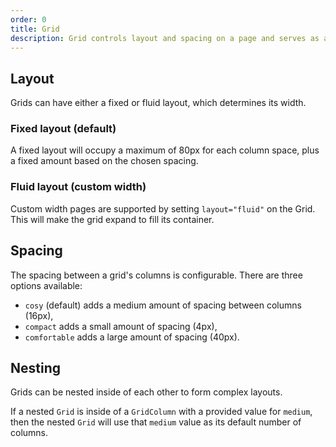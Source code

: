 ```yaml
---
order: 0
title: Grid
description: Grid controls layout and spacing on a page and serves as a wrapper for Grid columns.
---
```



## Layout

Grids can have either a fixed or fluid layout, which determines its width.

### Fixed layout (default)

A fixed layout will occupy a maximum of 80px for each column space, plus a fixed amount based on the chosen spacing.

<Example Component={GridFixedLayout} packageName="@atlaskit/page" />

### Fluid layout (custom width)

Custom width pages are supported by setting `layout="fluid"` on the Grid. This will make the grid expand to fill its container.

<Example Component={GridFluidLayout} packageName="@atlaskit/page" />

## Spacing

The spacing between a grid's columns is configurable. There are three options available:
- `cosy` (default) adds a medium amount of spacing between columns (16px),
- `compact` adds a small amount of spacing (4px),
- `comfortable` adds a large amount of spacing (40px).

<Example Component={GridSpacing} packageName="@atlaskit/page" />

## Nesting

Grids can be nested inside of each other to form complex layouts.

If a nested `Grid` is inside of a `GridColumn` with a provided value for `medium`, then the nested `Grid` will use that `medium` value as its default number of columns.

<Example Component={GridNested} packageName="@atlaskit/page" />

